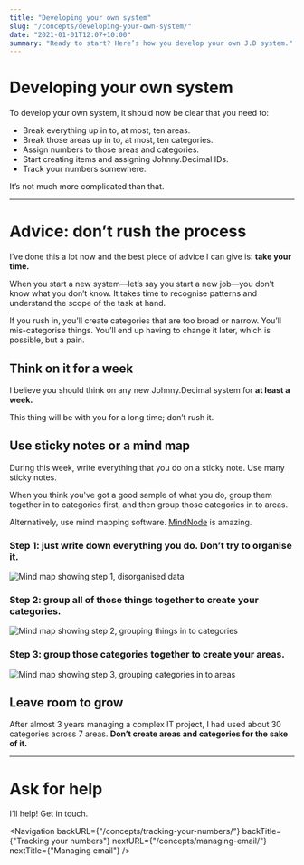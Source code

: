 ```yaml
---
title: "Developing your own system"
slug: "/concepts/developing-your-own-system/"
date: "2021-01-01T12:07+10:00"
summary: "Ready to start? Here’s how you develop your own J.D system."
---
```



# Developing your own system

To develop your own system, it should now be clear that you need to:

- Break everything up in to, at most, ten areas.
- Break those areas up in to, at most, ten categories.
- Assign numbers to those areas and categories.
- Start creating items and assigning Johnny.Decimal IDs.
- Track your numbers somewhere.

It’s not much more complicated than that.

---

# Advice: don’t rush the process

I’ve done this a lot now and the best piece of advice I can give is: **take your time.**

When you start a new system—let’s say you start a new job—you don’t know what you don’t know. It takes time to recognise patterns and understand the scope of the task at hand.

If you rush in, you’ll create categories that are too broad or narrow. You’ll mis-categorise things. You’ll end up having to change it later, which is possible, but a pain.

## Think on it for a week

I believe you should think on any new Johnny.Decimal system for **at least a week.**

This thing will be with you for a long time; don’t rush it.

## Use sticky notes or a mind map

During this week, write everything that you do on a sticky note. Use many sticky notes.

When you think you've got a good sample of what you do, group them together in to categories first, and then group those categories in to areas.

Alternatively, use mind mapping software. <a href="https://mindnode.com/">MindNode</a> is amazing.

### Step 1: just write down everything you do. Don’t try to organise it.

<Image
	src={mindNode_step1}
	alt="Mind map showing step 1, disorganised data"
	width={566}
	height={435}
/>

### Step 2: group all of those things together to create your categories.

<Image
	src={mindNode_step2}
	alt="Mind map showing step 2, grouping things in to categories"
	width={785}
	height={404}
/>

### Step 3: group those categories together to create your areas.

<Image
	src={mindNode_step3}
	alt="Mind map showing step 3, grouping categories in to areas"
	width={942}
	height={416}
/>

## Leave room to grow

After almost 3 years managing a complex IT project, I had used about 30 categories across 7 areas. **Don’t create areas and categories for the sake of it.**

---

# Ask for help

I’ll help! <Link to="/contact/">Get in touch</Link>.

<Navigation
	backURL={"/concepts/tracking-your-numbers/"}
	backTitle={"Tracking your numbers"}
	nextURL={"/concepts/managing-email/"}
	nextTitle={"Managing email"}
/>
